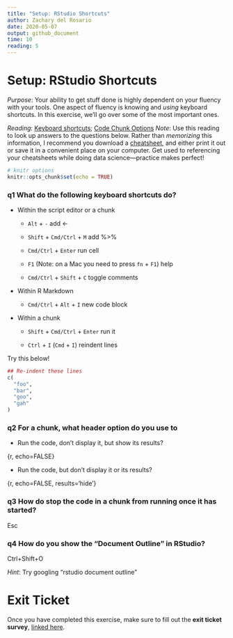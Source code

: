 ```yaml
---
title: "Setup: RStudio Shortcuts"
author: Zachary del Rosario
date: 2020-05-07
output: github_document
time: 10
reading: 5
---
```


# Setup: RStudio Shortcuts

*Purpose*: Your ability to get stuff done is highly dependent on your fluency
with your tools. One aspect of fluency is knowing and *using* keyboard
shortcuts. In this exercise, we'll go over some of the most important ones.

*Reading*: [Keyboard
shortcuts](https://support.rstudio.com/hc/en-us/articles/200711853-Keyboard-Shortcuts); [Code Chunk Options](https://rmarkdown.rstudio.com/lesson-3.html)
*Note*: Use this reading to look up answers to the questions below. Rather than
*memorizing* this information, I recommend you download a
[cheatsheet](https://rstudio.com/wp-content/uploads/2016/01/rstudio-IDE-cheatsheet.pdf),
and either print it out or save it in a convenient place on your computer. Get
used to referencing your cheatsheets while doing data science---practice makes
perfect!

```r
# knitr options
knitr::opts_chunk$set(echo = TRUE)
```

### __q1__ What do the following keyboard shortcuts do?

* Within the script editor or a chunk

    * `Alt` + `-`
      add <-

    * `Shift` + `Cmd/Ctrl` + `M`
      add %>%

    * `Cmd/Ctrl` + `Enter`
      run cell

    * `F1` (Note: on a Mac you need to press `fn` + `F1`)
      help

	* `Cmd/Ctrl` + `Shift` + `C`
      toggle comments


* Within R Markdown

    * `Cmd/Ctrl` + `Alt` + `I`
      new code block


* Within a chunk

    * `Shift` + `Cmd/Ctrl` + `Enter`
      run it

    * `Ctrl` + `I` (`Cmd` + `I`)
      reindent lines

Try this below!

```r
## Re-indent these lines
c(
  "foo",
  "bar",
  "goo",
  "gah"
)
```


### __q2__ For a chunk, what header option do you use to

* Run the code, don't display it, but show its results?

{r, echo=FALSE}

* Run the code, but don't display it or its results?

{r, echo=FALSE, results='hide'}

### __q3__ How do stop the code in a chunk from running once it has started?

Esc

### __q4__ How do you show the "Document Outline" in RStudio?

Ctrl+Shift+O

*Hint*: Try googling "rstudio document outline"


<!-- include-exit-ticket -->
# Exit Ticket
<!-- -------------------------------------------------- -->

Once you have completed this exercise, make sure to fill out the **exit ticket survey**, [linked here](https://docs.google.com/forms/d/e/1FAIpQLSeuq2LFIwWcm05e8-JU84A3irdEL7JkXhMq5Xtoalib36LFHw/viewform?usp=pp_url&entry.693978880=e-setup04-rstudio-shortcuts-assignment.Rmd).
